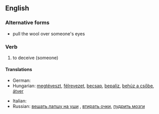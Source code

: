 ==English==

===Alternative forms===
* pull the wool over someone's eyes

===Verb===
{{head|en|verb|head=to [[pull]] [[the]] [[wool]] [[over]] somebody's [[eye]]s}}

# {{idiomatic|informal}} to deceive (someone)

====Translations====
{{trans-top|to deceive someone}}
* German: {{t+|de|jemanden hinters Licht führen}}
* Hungarian: [[megtéveszt]], [[félrevezet]], [[becsap]], [[bepaliz]], [[behúz a csőbe]], [[átver]]
{{trans-mid}}
* Italian: {{t-|it|gettar fumo negli occhi}}
* Russian: [[вешать лапшу на уши]]<!--to hang noodles on the ears-->, [[втирать очки]], [[пудрить мозги]]<!--to powder the brains-->
{{trans-bottom}}